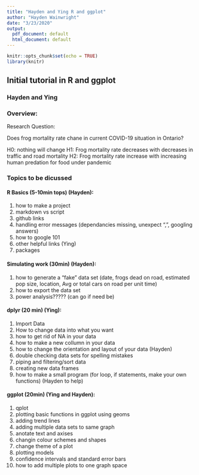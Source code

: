 ```yaml
---
title: "Hayden and Ying R and ggplot"
author: "Hayden Wainwright"
date: "3/23/2020"
output:
  pdf_document: default
  html_document: default
---
```


```r
knitr::opts_chunk$set(echo = TRUE)
library(knitr)
```

## Initial tutorial in R and ggplot

### Hayden and Ying

### Overview:

Research Question:

Does frog mortality rate chane in current COVID-19 situation in Ontario?

H0: nothing will change
H1: Frog mortality rate decreases with decreases in traffic and road mortality
H2: Frog mortality rate increase with increasing human predation for food under pandemic


### Topics to be dicussed

#### R Basics (5-10min tops) (Hayden):
1. how to make a project
2. markdown vs script
3. github links
4. handling error messages 
        (dependancies missing, unexpect ",", googling answers)
5. how to google 101
6. other helpful links (Ying)
7. packages

#### Simulating work (30min) (Hayden):
1. how to generate a "fake" data set
  (date, frogs dead on road, estimated pop size, location, Avg or total cars on road per unit time)
2. how to export the data set
3. power analysis????? (can go if need be)

#### dplyr (20 min) (Ying):
1. Import Data
2. How to change data into what you want
3. how to get rid of NA in your data
4. how to make a new collumn in your data
5. how to change the orientation and layout of your data (Hayden)
6. double checking data sets for spelling mistakes
7. piping and filtering/sort data
8. creating new data frames
9. how to make a small program (for loop, if statements, make your own functions) (Hayden to help)

#### ggplot (20min) (Ying and Hayden):
1. qplot 
2. plotting basic functions in ggplot using geoms
3. adding trend lines 
4. adding multiple data sets to same graph
5. anotate text and axises
6. changin colour schemes and shapes
7. change theme of a plot 
8. plotting models 
9. confidence intervals and standard error bars
10. how to add multiple plots to one graph space



